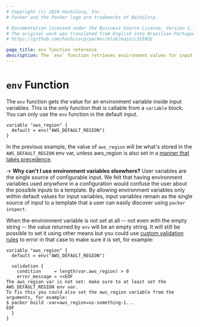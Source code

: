 ```yaml
---
# Copyright (c) 2024 HashiCorp, Inc.
# Packer and the Packer logo are trademarks of HashiCorp.

# Documentation licensed under the Business Source License, Version 1.1.
# The original work was translated from English into Brazilian Portuguese.
# https://github.com/hashicorp/packer/blob/main/LICENSE

page_title: env function reference
description: The `env` function retrieves environment values for input variables. Learn how to use the `env` function in Packer templates.
---
```


# `env` Function

The `env` function gets the value for an environment variable inside input
variables. This is the only function that is callable from a `variable`
block. You can only use the `env` function in the default input.

```hcl
variable "aws_region" {
  default = env("AWS_DEFAULT_REGION")
}
```

In the previous example, the value of `aws_region` will be what's stored in the
`AWS_DEFAULT_REGION` env var, unless aws_region is also set in a [manner that takes
precedence](/packer/docs/templates/hcl_templates/variables#variable-definition-precedence).

-> **Why can't I use environment variables elsewhere?** User variables are the
single source of configurable input. We felt that having environment variables
used _anywhere_ in a configuration would confuse the user about the possible inputs
to a template. By allowing environment variables only within default values for
input variables, input variables remain as the single source of input to a
template that a user can easily discover using `packer inspect`.

When the environment variable is not set at all -- not even with the empty
string -- the value returned by `env` will be an empty string. It will still
be possible to set it using other means but you could use [custom validation
rules](/packer/docs/templates/hcl_templates/variables#custom-validation-rules) to error in that case
to make sure it is set, for example:

```hcl
variable "aws_region" {
  default = env("AWS_DEFAULT_REGION")

  validation {
    condition     = length(var.aws_region) > 0
    error_message = <<EOF
The aws_region var is not set: make sure to at least set the AWS_DEFAULT_REGION env var.
To fix this you could also set the aws_region variable from the arguments, for example:
$ packer build -var=aws_region=us-something-1...
EOF
  }
}
```
